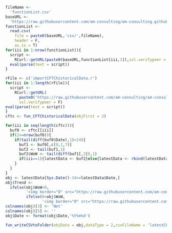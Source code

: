 ```r
fileName <- 
  'functionList.csv'
baseURL <- 
  'https://raw.githubusercontent.com/am-consulting/am-consulting.github.io/master/'
functionList <- 
  read.csv(
    file = paste0(baseURL,'csv/',fileName),
    header = F,
    as.is = T)
for(iii in 1:nrow(functionList)){
  script <- 
    RCurl::getURL(paste0(baseURL,functionList[iii,1]),ssl.verifypeer = F)
  eval(parse(text = script))
}
```

```r
rFile <- c('importCFTChistoricalData.r')
for(iii in 1:length(rFile)){
  script <- 
    RCurl::getURL(
      paste0('https://raw.githubusercontent.com/am-consulting/am-consulting.github.io/master/',rFile[iii]),
      ssl.verifypeer = F)
eval(parse(text = script))
}
cftc <- fun_CFTChistoricalData(objFirst = 2)
```

```r
for(iii in seq(length(cftc))){
  buf0 <- cftc[[iii]]
  if(2<=nrow(buf0)){
    if(tail(diff(buf0$Date),1)<14){
      buf1 <- buf0[,c(9,1,7)]
      buf2 <- tail(buf1,1)
      buf2$WoW <- tail(diff(buf1[,3]),1)
      if(iii==1){latestData <- buf2}else{latestData <- rbind(latestData,buf2)}
    }
  }
}
obj <- latestData[Sys.Date()-14<=latestData$Date,]
obj$Trend <-
  ifelse(obj$WoW<0,
         '<img border="0" src="https://raw.githubusercontent.com/am-consulting/am-consulting.github.io/master/components/favicon-arrow-down.ico" alt="Decreased">',
         ifelse(0<obj$WoW,
                '<img border="0" src="https://raw.githubusercontent.com/am-consulting/am-consulting.github.io/master/components/favicon-arrow-up.ico" alt="Increased">','-'))
colnames(obj)[3] <- 'Net'
colnames(obj)[5] <- ''
obj$Date <- format(obj$Date,'%Y%m%d')
```

```r
fun_writeCSVtoFolder(objData = obj,dataType = 2,csvFileName = 'latestCFTC')
```
